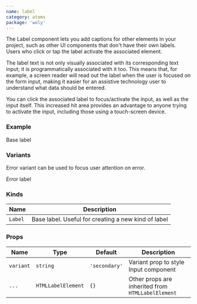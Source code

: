 ```yaml
---
name: label
category: atoms
package: 'woly'
---
```



The Label component lets you add captions for other elements in your project, such as other UI components that don't have their own labels.
Users who click or tap the label activate the associated element.

The label text is not only visually associated with its corresponding text input;
it is programmatically associated with it too.
This means that, for example, a screen reader will read out the label when the user is focused on the form input,
making it easier for an assistive technology user to understand what data should be entered.

You can click the associated label to focus/activate the input, as well as the input itself.
This increased hit area provides an advantage to anyone trying to activate the input, including those using a touch-screen device.

### Example

<Playground>
  <Label variant="secondary">Base label</Label>
</Playground>

### Variants

Error variant can be used to focus user attention on error.

<Playground>
  <Label variant="danger">Error label</Label>
</Playground>

### Kinds

| Name    | Description                                         |
| ------- | --------------------------------------------------- |
| `Label` | Base label. Useful for creating a new kind of label |

### Props

| Name      | Type               | Default       | Description                                       |
| --------- | ------------------ | ------------- | ------------------------------------------------- |
| `variant` | `string`           | `'secondary'` | Variant prop to style Input component             |
| `...`     | `HTMLLabelElement` | `{}`          | Other props are inherited from `HTMLLabelElement` |
